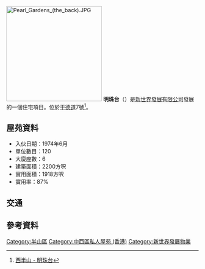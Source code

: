 {{Otheruses|subject=位於港島干德道一個屋苑|other=[[電視廣播有限公司|電視廣播有限公司]]免費英語頻道的明珠台|明珠台}}
{{Infobox_housinghk
| name = 明珠台<br/>Pearl Gardens
| photo =  Pearl Gardens.JPG 
| phototitle = 正面
| address= [[香港|香港]][[西半山|西半山]][[干德道|干德道]]7號
| developer= [[新世界發展有限公司|新世界發展有限公司]]
| use = 住宅
| blocknumber = 
| floornumber = 
| yearofcompletion = 1973年
| former = 
| facilities = 住宅<br>私家路<br>停車場
| website = 
}}
[[File:Pearl_Gardens_(the_back).JPG|250px]]
'''明珠台'''（{{lang-en|'''Pearl Gardens'''}}）是[[新世界發展有限公司|新世界發展有限公司]]發展的一個住宅項目。位於[[干德道|干德道]]7號<ref>[http://property.gohome.com.hk/Mid-Levels-West/Pearl-Garden-1947/ad-1033829// 西半山 - 明珠台]</ref>。

==屋苑資料==
*入伙日期：1974年6月
*單位數目：120
*大廈座數：6
*建築面積：2200方呎
*實用面積：1918方呎
*實用率：87%

==交通==
{{港島居民巴士簡單列表|HR73}}
{{港島專線小巴簡單列表|3|3A|45A|45S}}

==參考資料==
<references/>

{{新世界發展}}

[[Category:半山區|Category:半山區]]
[[Category:中西區私人屋苑_(香港)|Category:中西區私人屋苑 (香港)]]
[[Category:新世界發展物業|Category:新世界發展物業]]